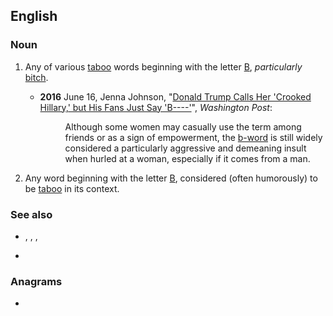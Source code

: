 ==English==

===Noun===
{{en-noun|head=[[b]]-[[word]]}}

# {{lb|en|euphemistic}} Any of various [[taboo]] words beginning with the letter [[B]], ''particularly'' [[bitch]].
#* '''2016''' June 16, Jenna Johnson, "[https://www.washingtonpost.com/politics/donald-trump-calls-her-crooked-hillary-but-his-fans-just-say-b----/2016/06/15/b33e166c-330c-11e6-8ff7-7b6c1998b7a0_story.html Donald Trump Calls Her 'Crooked Hillary,' but His Fans Just Say 'B----']", ''Washington Post'':
#*: Although some women may casually use the term among friends or as a sign of empowerment, the [[b-word]] is still widely considered a particularly aggressive and demeaning insult when hurled at a woman, especially if it comes from a man.
# {{lb|en|usually|_|jocular}} Any word beginning with the letter [[B]], considered (often humorously) to be [[taboo]] in its context.

===See also===
* {{l|en|bitch}}, {{l|en|bastard}}, {{l|en|bollocks}}, {{l|en|bugger}}
* {{list:en:letter-word euphemisms}}

===Anagrams===
* {{anagrams|en|a=bdorw|brow'd}}

{{cln|en|terms spelled with -}}
{{c|en|Words}}